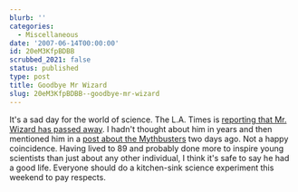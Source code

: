 ```yaml
---
blurb: ''
categories:
  - Miscellaneous
date: '2007-06-14T00:00:00'
id: 20eM3KfpBDBB
scrubbed_2021: false
status: published
type: post
title: Goodbye Mr Wizard
slug: 20eM3KfpBDBB--goodbye-mr-wizard
---
```


It's a sad day for the world of science. The L.A. Times is
[reporting that Mr. Wizard has passed away](http://www.latimes.com/news/local/la-me-herbert13jun13,0,7656221.story).
I hadn't thought about him in years and then mentioned him in a
[post about the Mythbusters](http://www.alanwsmith.com/blog/2007/06/12/condensed-mythbusters/)
two days ago. Not a happy coincidence. Having lived to 89 and
probably done more to inspire young scientists than just about any
other individual, I think it's safe to say he had a good life.
Everyone should do a kitchen-sink science experiment this weekend
to pay respects.
